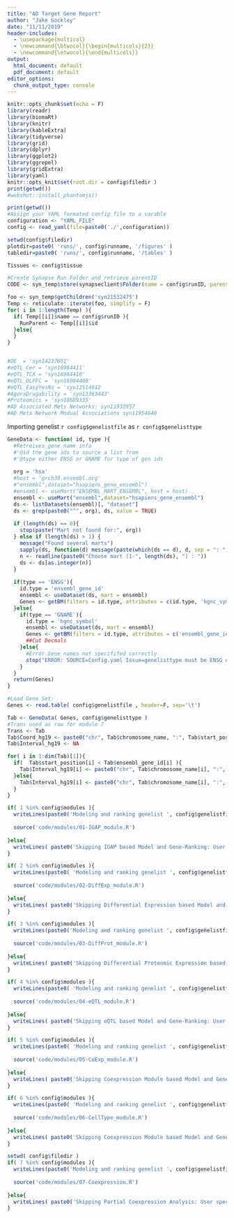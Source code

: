 ```yaml
---
title: "AD Target Gene Report"
author: "Jake Gockley"
date: "11/11/2019"
header-includes:
  - \usepackage{multicol}
  - \newcommand{\btwocol}{\begin{multicols}{2}}
  - \newcommand{\etwocol}{\end{multicols}}
output:
  html_document: default
  pdf_document: default
editor_options: 
  chunk_output_type: console
---
```


```r
knitr::opts_chunk$set(echo = F)
library(readr)
library(biomaRt)
library(knitr)
library(kableExtra)
library(tidyverse)
library(grid)
library(dplyr)
library(ggplot2)
library(ggrepel)
library(gridExtra)
library(yaml)
knitr::opts_knit$set(root.dir = config$filedir )
print(getwd())
#webshot::install_phantomjs()
```

```r
print(getwd())
#Assign your YAML formated config file to a varable
configuration <- "YAML_FILE"
config <- read_yaml(file=paste0('./',configuration))

setwd(config$filedir)
plotdir=paste0( 'runs/', config$runname, '/figures' )
tabledir=paste0( 'runs/', config$runname, '/tables' )

Tissues <- config$tissue

#Create Synapse Run Folder and retrieve parentID
CODE <- syn_temp$store(synapseclient$Folder(name = config$runID, parentId = config$parentID))

foo <- syn_temp$getChildren('syn21532475')
Temp <- reticulate::iterate(foo, simplify = F)
for( i in 1:length(Temp) ){
  if( Temp[[i]]$name == config$runID ){
    RunParent <- Temp[[i]]$id
  }else{
  }
}


#DE  = 'syn14237651'
#eQTL_Cer = 'syn16984411'
#eQTL_TCX = 'syn16984410'
#eQTL_DLPFC = 'syn16984409'
#eQTL_EasyYesNo = 'syn12514912
#AgoraDrugability = 'syn13363443'
#Proteomics = 'syn18689335'
#AD Associated Mets Networks: syn11932957
#AD Meta Network Modual Associations syn11954640
```

Importing genelist `r config$genelistfile` as `r config$genelisttype`
```r

GeneData <- function( id, type ){
  #Retreives gene name info
  #'@id the gene ids to source a list from
  #'@type either ENSG or GNAME for type of gen ids
  
  org = 'hsa'
  #host = 'grch38.ensembl.org'
  #"ensembl",dataset="hsapiens_gene_ensembl")
  #ensembl <- useMart("ENSEMBL_MART_ENSEMBL", host = host)
  ensembl <- useMart("ensembl",dataset="hsapiens_gene_ensembl")
  ds <- listDatasets(ensembl)[, "dataset"]
  ds <- grep(paste0("^", org), ds, value = TRUE)
  
  if (length(ds) == 0){
    stop(paste("Mart not found for:", org))
  } else if (length(ds) > 1) {
    message("Found several marts")
    sapply(ds, function(d) message(paste(which(ds == d), d, sep = ": ")))
    n <- readline(paste0("Choose mart (1-", length(ds), ") : "))
    ds <- ds[as.integer(n)]
  }
    
  if(type == 'ENSG'){
    id.type = 'ensembl_gene_id'
    ensembl <- useDataset(ds, mart = ensembl)
    Genes <- getBM(filters = id.type, attributes = c(id.type, 'hgnc_symbol', 'chromosome_name', 'start_position', 'end_position'), values = id, mart = ensembl)
  }else{
    if(type == 'GNAME'){
      id.type = 'hgnc_symbol'
      ensembl <- useDataset(ds, mart = ensembl)
      Genes <- getBM(filters = id.type, attributes = c('ensembl_gene_id', id.type, 'chromosome_name', 'start_position', 'end_position'), values = id, mart = ensembl)
      ##Cut Decmals
    }else{
      #Error Gene names not specififed correctly
      stop("ERROR: SOURCE=Config.yaml Issue=genelisttype must be ENSG or GNAME")
    }
  }
  return(Genes)
}

#Load Gene Set:
Genes <- read.table( config$genelistfile , header=F, sep='\t')

Tab <- GeneData( Genes, config$genelisttype )
#Trans used as raw for module 7
Trans <- Tab
Tab$Coord_hg19 <- paste0("chr", Tab$chromosome_name, ":", Tab$start_position, "-",Tab$end_position)
Tab$Interval_hg19 <- NA

for( i in 1:dim(Tab)[1]){
  if(  Tab$start_position[i] < Tab$ensembl_gene_id[i] ){
    Tab$Interval_hg19[i] <- paste0("chr", Tab$chromosome_name[i], ":", as.numeric(Tab$start_position[i])-1e6, "-", as.numeric(Tab$end_position[i])+1e6)
  }else{
    Tab$Interval_hg19[i] <- paste0("chr", Tab$chromosome_name[i], ":", as.numeric(Tab$start_position[i])+1e6, "-", as.numeric(Tab$end_position[i])-1e6)
  }
}
```

```r
if( 1 %in% config$modules ){
  writeLines(paste0('Modeling and ranking genelist ', config$genelistfile ,' by IGAP SNP evidence')) 
  
  source('code/modules/01-IGAP_module.R')
  
}else{
  writeLines( paste0('Skipping IGAP based Model and Gene-Ranking: User specified module 1 not included in ', config$name) )
}

```

```r
if( 2 %in% config$modules ){
  writeLines(paste0( 'Modeling and ranking genelist ', config$genelistfile ,' by Differential Expression evidence'))
  
  source('code/modules/02-DiffExp_module.R')
  
}else{
  writeLines( paste0('Skipping Differential Expression based Model and Gene-Ranking: User specified module 2 not included in ', config$name) )
}

```

```r
if( 3 %in% config$modules ){
  writeLines(paste0('Modeling and ranking genelist ', config$genelistfile ,' by Differential Proteomic Expression evidence'))
  
  source('code/modules/03-DiffProt_module.R')
  
}else{
  writeLines( paste0('Skipping Differential Proteomic Expression based Model and Gene-Ranking: User specified module 3 not included in ', config$name) )
}

```

```r
if( 4 %in% config$modules ){
  writeLines(paste0( 'Modeling and ranking genelist ', config$genelistfile ,' by eQTL evidence') )
  
  source('code/modules/04-eQTL_module.R')
  
}else{
  writeLines( paste0('Skipping eQTL based Model and Gene-Ranking: User specified module 4 not included in ', config$name) )
}

```

```r
if( 5 %in% config$modules ){
  writeLines(paste0( 'Modeling and ranking genelist ', config$genelistfile ,' by Coexpression Module evidence') )
  
  source('code/modules/05-CoExp_module.R')
  
}else{
  writeLines( paste0('Skipping Coexpression Module based Model and Gene-Clustering: User specified module 5 not included in ', config$name) )
}

```

```r
if( 6 %in% config$modules ){
  writeLines(paste0( 'Modeling and ranking genelist ', config$genelistfile ,' by Module Cell-Type Enrichments evidence'))
  
  source('code/modules/06-CellType_module.R')
  
}else{
  writeLines( paste0('Skipping Coexpression Module based Model and Gene-Clustering: User specified module 6 not included in ', config$name) )
}

```

```r
setwd( config$filedir )
if( 7 %in% config$modules ){
  writeLines(paste0('Modeling and ranking genelist ', config$genelistfile ,' by Differential Expression evidence'))
  
  source('code/modules/07-Coexpression.R')
  
}else{
  writeLines( paste0('Skipping Partial Coexpression Analysis: User specified module 7 not included in ', config$name) )
}

```